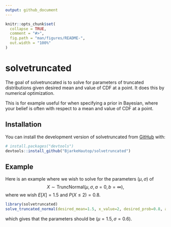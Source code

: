 ```yaml
---
output: github_document
---
```


<!-- README.md is generated from README.Rmd. Please edit that file -->

```r
knitr::opts_chunk$set(
  collapse = TRUE,
  comment = "#>",
  fig.path = "man/figures/README-",
  out.width = "100%"
)
```

# solvetruncated

<!-- badges: start -->
<!-- badges: end -->

The goal of solvetruncated is to solve for parameters of truncated distributions
given desired mean and value of CDF at a point. It does this by numerical optimization.

This is for example useful for when 
specifying a prior in Bayesian, where your belief is often with respect to a mean and 
value of CDF at a point. 

## Installation

You can install the development version of solvetruncated from [GitHub](https://github.com/) with:

``` r
# install.packages("devtools")
devtools::install_github("BjarkeHautop/solvetruncated")
```

## Example

Here is an example where we wish to solve for the parameters $(\mu, \sigma)$ of $$X \sim \text{TruncNormal}(\mu, \, \sigma, \, a=0, \, b=\infty),$$
where we wish $E[X]=1.5$ and $P(X\leq 2)=0.8$.

```r
library(solvetruncated)
solve_truncated_normal(desired_mean=1.5, x_value=2, desired_prob=0.8, a=0, b=Inf)
```

which gives that the parameters should be $(\mu=1.5, \sigma=0.6)$.
